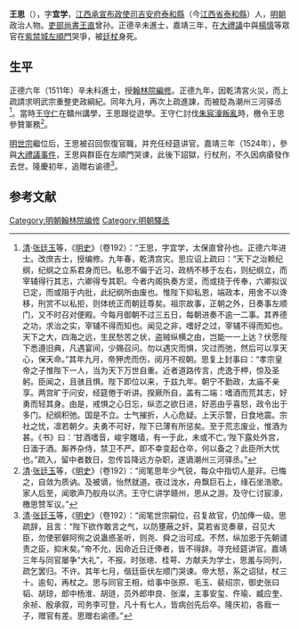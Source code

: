 {{Otheruses|王思|other=同名或類似名的其它條目描述}}
{{明清人物信息框
| 姓名 = 王思
| 原名 =
| 圖片名稱= 
| 圖片大小 = 
| 圖片說明 = 
| 最高職務 = 翰林院編修
| 屆數 = 
| 國家 = 大明
| 前任 = 
| 繼任 = 
| 爵位 =
| 籍貫 = [[江西承宣佈政使司|江西承宣佈政使司]][[吉安府|吉安府]][[泰和縣|泰和縣]]
| 族裔 = 漢族
| 旗籍 = 
| 字號 = 字'''宜学'''
| 諡號 = 
| 出生日期 = [[成化|成化]]十七年（1481年）
| 出生地點 = [[江西承宣佈政使司|江西]][[泰和縣|泰和縣]]
| 逝世日期 = [[嘉靖|嘉靖]]三年（1524年）
| 逝世地點 = [[江西承宣佈政使司|江西]][[泰和縣|泰和縣]]
| 墓葬 =
| 配偶 =
| 親屬 = [[王伯貞|王伯貞]]（高祖父）<br />[[王直_(明朝官员)|王直]]（曾祖父）<br />[[王稹|王稹]]（祖父）<br />[[王俅|王俅]]（父）<br />[[王束|王束]]（子）
| 出身 = 
*正德六年辛未科進士出身
| 經歷 = 
| 著作 =
*《改齋集》
}}
'''王思'''（{{bd|1481年||1524年|catIdx=W}}），字'''宜学'''，[[江西承宣布政使司|江西承宣布政使司]][[吉安府|吉安府]][[泰和縣|泰和縣]]（今[[江西省|江西省]][[泰和縣|泰和縣]]）人，[[明朝|明朝]]政治人物。[[明朝吏部尚書|吏部尚書]][[王直_(明朝官员)|王直]]曾孙。正德辛未進士，嘉靖三年，在[[大禮議|大禮議]]中與[[楊慎|楊慎]]等眾官在[[紫禁城|紫禁城]][[左順門|左順門]]哭爭，被[[廷杖|廷杖]]身死。

== 生平 ==
正德六年（1511年）辛未科進士，授[[翰林院|翰林院]][[編修|編修]]。正德九年，因乾清宮火災，而上疏請求明武宗重整吏政綱紀。同年九月，再次上疏進諫，而被貶為潮州三河驿丞<ref>[[清|清]]·[[张廷玉|张廷玉]]等，《[[明史|明史]]》（卷192）：“王思，字宜学，太保直曾孙也。正德六年进士。改庶吉士，授编修。九年春，乾清宫灾。思应诏上疏曰：“天下之治赖纪纲，纪纲之立系君身而已。私恩不偏于近习，政柄不移于左右，则纪纲立，而宰辅得行其志，六卿得专其职。今者内阁执奏方坚，而或挠于传奉，六卿拟议已定，而或阻于内批，此纪纲所由废也。惟陛下抑私恩，端政本，用舍不以谗移，刑赏不以私拒，则体统正而朝廷尊矣。祖宗故事，正朝之外，日奏事左顺门，又不时召对便殿。今每月御朝不过三五日，每朝进奏不逾一二事。其养德之功，求治之实，宰辅不得而知也。闻见之非，嗜好之过，宰辅不得而知也。天下之大，四海之远，生民愁苦之状，盗贼纵横之由，岂能一一上达？伏愿陛下悉遵旧典，凡遇宴间，少赐召问。勿以遇灾而惧，灾过而弛，然后可以享天心，保天命。”其年九月，帝狎虎而伤，阅月不视朝。思复上封事曰：“孝宗皇帝之子惟陛下一人，当为天下万世自重。近者道路传言，虎逸于柙，惊及圣躬。臣闻之，且骇且惧。陛下即位以来，于兹九年。朝宁不勤政，太庙不亲享。两宫旷于问安，经筵倦于听讲。揆厥所自，盖有二端：嗜酒而荒其志，好勇而轻其身。由是，戒惧之心日忘，纵恣之欲日进，好恶由乎喜怒，政令出于多门。纪纲积弛。国是不立。士气摧折，人心危疑。上天示警，日食地震。宗社之忧，凛若朝夕。夫勇不可好，陛下已薄有所惩矣。至于荒志废业，惟酒为甚。《书》曰：‘甘酒嗜音，峻宇雕墙，有一于此，未或不亡。’陛下露处外宫，日湎于酒。厮养杂侍，禁卫不严。即不幸变起仓卒，何以备之？此臣所大忧也。”疏入，留中者数日，忽传旨降远方杂职，遂谪潮州三河驿丞。”</ref>。當時[[王守仁|王守仁]]在贛州講學，王思跟從遊學。王守仁討伐[[宸濠之亂|朱宸濠叛亂]]時，檄令王思參贊軍務<ref>[[清|清]]·[[张廷玉|张廷玉]]等，《[[明史|明史]]》（卷192）：“阅笔思年少气锐，每众中指切人是非。已悔之，自敛为质讷。及被谪，怡然就道。夜过泷水，舟飘巨石上，缘石坐浩歌。家人后至，闻歌声乃舣舟以济。王守仁讲学赣州，思从之游。及守仁讨宸濠，檄思赞军议。”</ref>。

[[明世宗|明世宗]]繼位后，王思被召回恢復官職，并充任经筵讲官。嘉靖三年（1524年），參與[[大禮議事件|大禮議事件]]，王思與群臣在左順門哭谏，此後下詔獄，行杖刑，不久因病瘡發作去世。隆慶初年，追贈右谕德<ref>[[清|清]]·[[张廷玉|张廷玉]]等，《[[明史|明史]]》（卷192）：“阅笔世宗嗣位，召复故官，仍加俸一级。思疏辞，且言：“陛下欲作敢言之气，以防壅蔽之奸，莫若省览奏章，召见大臣，勿使邪僻阿徇之说蛊惑圣听，则尧、舜之治可成。不然，纵加恩于先朝谴责之臣，抑末矣。”帝不允，因命近日迁俸者，皆不得辞。寻充经筵讲官。嘉靖三年与同官屡争“大礼”，不报。时张璁、桂萼、方献夫为学士，思羞与同列，疏乞罢归。不许。其年七月，偕廷臣伏左顺门哭谏。帝大怒，系之诏狱，杖三十。逾旬，再杖之。思与同官王相，给事中张原、毛玉、裴绍宗，御史张曰韬、胡琼，郎中杨淮、胡琏，员外郎申良、张澯，主事安玺、仵瑜、臧应奎、余祯、殷承叙，司务李可登，凡十有七人，皆病创先后卒。隆庆初，各廕一子，赠官有差。思赠右谕德。”</ref>。

==参考文献==
{{reflist}}
{{正德六年辛未科殿試金榜}}
{{左順門事件}}
{{DEFAULTSORT:Wang王}}
[[Category:明朝翰林院编修|Category:明朝翰林院编修]]
[[Category:明朝驛丞|Category:明朝驛丞]]